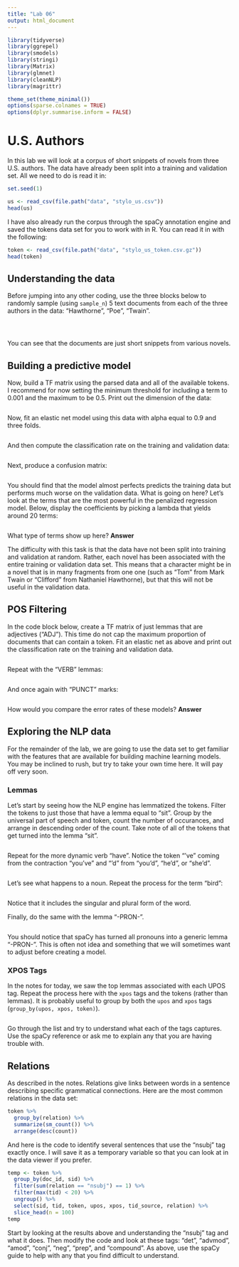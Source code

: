 ```yaml
---
title: "Lab 06"
output: html_document
---
```


```r
library(tidyverse)
library(ggrepel)
library(smodels)
library(stringi)
library(Matrix)
library(glmnet)
library(cleanNLP)
library(magrittr)

theme_set(theme_minimal())
options(sparse.colnames = TRUE)
options(dplyr.summarise.inform = FALSE)
```

# U.S. Authors

In this lab we will look at a corpus of short snippets of novels from three
U.S. authors. The data have already been split into a training and validation
set. All we need to do is read it in:

```r
set.seed(1)

us <- read_csv(file.path("data", "stylo_us.csv"))
head(us)
```

I have also already run the corpus through the spaCy annotation engine and
saved the tokens data set for you to work with in R. You can read it in with
the following:

```r
token <- read_csv(file.path("data", "stylo_us_token.csv.gz"))
head(token)
```

## Understanding the data

Before jumping into any other coding, use the three blocks below to randomly
sample (using `sample_n`) 5 text documents from each of the three authors
in the data: "Hawthorne", "Poe", "Twain".

```r

```

```r

```

```r

```

You can see that the documents are just short snippets from various novels.

## Building a predictive model

Now, build a TF matrix using the parsed data and all of the available tokens.
I recommend for now setting the minimum threshold for including a term to 0.001
and the maximum to be 0.5. Print out the dimension of the data:

```r

```

Now, fit an elastic net model using this data with alpha equal to 0.9 and three
folds.

```r

```

And then compute the classification rate on the training and validation data:

```r

```

Next, produce a confusion matrix:

```r

```

You should find that the model almost perfects predicts the training data but
performs much worse on the validation data. What is going on here? Let's look
at the terms that are the most powerful in the penalized regression model.
Below, display the coefficients by picking a lambda that yields around 20 terms:

```r

```

What type of terms show up here? **Answer**

The difficulty with this task is that the data have not been split into training
and validation at random. Rather, each novel has been associated with the entire
training or validation data set. This means that a character might be in a novel
that is in many fragments from one one (such as "Tom" from Mark Twain or
"Clifford" from Nathaniel Hawthorne), but that this will not be useful in the
validation data.

## POS Filtering

In the code block below, create a TF matrix of just lemmas that are adjectives
("ADJ"). This time do not cap the maximum proportion of documents that can
contain a token. Fit an elastic net as above and print out the classification
rate on the training and validation data.

```r

```

Repeat with the "VERB" lemmas:

```r

```

And once again with "PUNCT" marks:

```r

```

How would you compare the error rates of these models? **Answer**

## Exploring the NLP data

For the remainder of the lab, we are going to use the data set to get familiar
with the features that are available for building machine learning models. You
may be inclined to rush, but try to take your own time here. It will pay off
very soon.

### Lemmas

Let's start by seeing how the NLP engine has lemmatized the tokens. Filter
the tokens to just those that have a lemma equal to "sit". Group by the
universal part of speech and token, count the number of occurances, and
arrange in descending order of the count. Take note of all of the tokens that
get turned into the lemma "sit".

```r

```

Repeat for the more dynamic verb "have". Notice the token "'ve" coming from
the contraction "you've" and "'d" from "you'd", "he'd", or "she'd".

```r

```

Let's see what happens to a noun. Repeat the process for the term "bird":

```r

```

Notice that it includes the singular and plural form of the word.

Finally, do the same with the lemma "-PRON-".

```r

```

You should notice that spaCy has turned all pronouns into a generic lemma
"-PRON-". This is often not idea and something that we will sometimes want
to adjust before creating a model.

### XPOS Tags

In the notes for today, we saw the top lemmas associated with each UPOS tag.
Repeat the process here with the `xpos` tags and the tokens (rather than
lemmas). It is probably useful to group by both the `upos` and `xpos` tags
(`group_by(upos, xpos, token)`).

```r

```

Go through the list and try to understand what each of the tags captures. Use
the spaCy reference or ask me to explain any that you are having trouble with.

## Relations

As described in the notes. Relations give links between words in a sentence
describing specific grammatical connections. Here are the most common relations
in the data set:

```r
token %>%
  group_by(relation) %>%
  summarize(sm_count()) %>%
  arrange(desc(count))
```

And here is the code to identify several sentences that use the "nsubj" tag
exactly once. I will save it as a temporary variable so that you can look at in
the data viewer if you prefer.

```r
temp <- token %>%
  group_by(doc_id, sid) %>%
  filter(sum(relation == "nsubj") == 1) %>%
  filter(max(tid) < 20) %>%
  ungroup() %>%
  select(sid, tid, token, upos, xpos, tid_source, relation) %>%
  slice_head(n = 100)
temp
```

Start by looking at the results above and understanding the "nsubj" tag and
what it does. Then modify the code and look at these tags: "det", "advmod",
"amod", "conj", "neg", "prep", and "compound". As above, use the spaCy guide
to help with any that you find difficult to understand.
